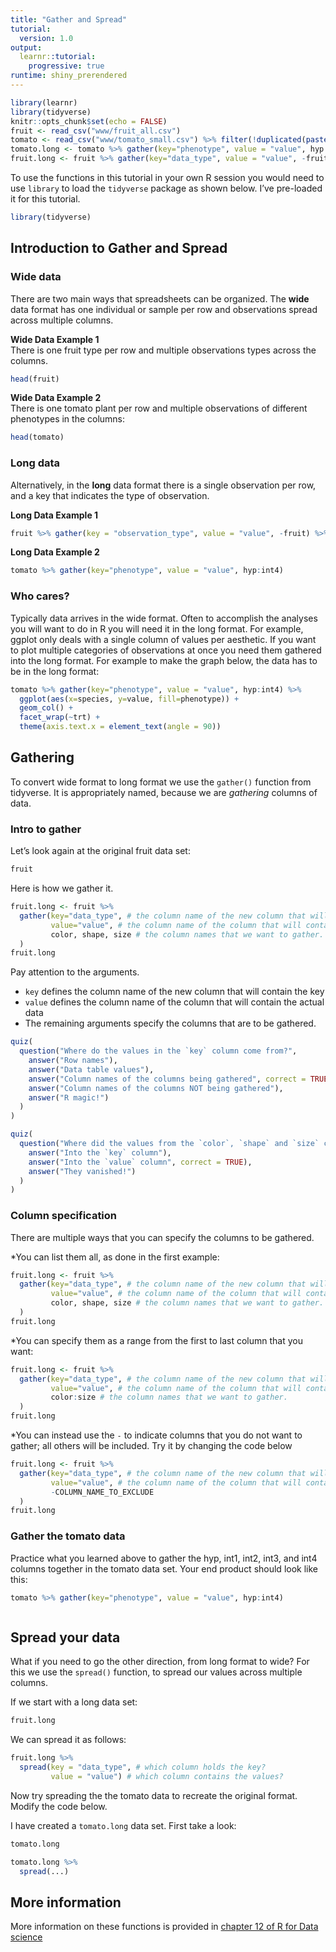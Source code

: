```yaml
---
title: "Gather and Spread"
tutorial:
  version: 1.0
output: 
  learnr::tutorial:
    progressive: true
runtime: shiny_prerendered
---
```


```r
library(learnr)
library(tidyverse)
knitr::opts_chunk$set(echo = FALSE)
fruit <- read_csv("www/fruit_all.csv")
tomato <- read_csv("www/tomato_small.csv") %>% filter(!duplicated(paste0(species,trt)))
tomato.long <- tomato %>% gather(key="phenotype", value = "value", hyp:int4)
fruit.long <- fruit %>% gather(key="data_type", value = "value", -fruit)
```

To use the functions in this tutorial in your own R session you would need to use `library` to load the `tidyverse` package as shown below.  I've pre-loaded it for this tutorial.


```r
library(tidyverse)
```

## Introduction to Gather and Spread

### Wide data

There are two main ways that spreadsheets can be organized.  The __wide__ data format has one individual or sample per row and observations spread across multiple columns.

__Wide Data Example 1__  
There is one fruit type per row and multiple observations types across the columns.
```r
head(fruit)
```


__Wide Data Example 2__  
There is one tomato plant per row and multiple observations of different phenotypes in the columns:
```r
head(tomato)
```

### Long data

Alternatively, in the __long__ data format there is a single observation per row, and a key that indicates the type of observation.

__Long Data Example 1__
```r
fruit %>% gather(key = "observation_type", value = "value", -fruit) %>% arrange(fruit)
```

__Long Data Example 2__
```r
tomato %>% gather(key="phenotype", value = "value", hyp:int4)
```

### Who cares?

Typically data arrives in the wide format.  Often to accomplish the analyses you will want to do in R you will need it in the long format.  For example, ggplot only deals with a single column of values per aesthetic.  If you want to plot multiple categories of observations at once you need them gathered into the long format.  For example to make the graph below, the data has to be in the long format:

```r
tomato %>% gather(key="phenotype", value = "value", hyp:int4) %>%
  ggplot(aes(x=species, y=value, fill=phenotype)) + 
  geom_col() +
  facet_wrap(~trt) + 
  theme(axis.text.x = element_text(angle = 90))
```


## Gathering

To convert wide format to long format we use the `gather()` function from tidyverse.  It is appropriately named, because we are _gathering_ columns of data.

### Intro to gather

Let's look again at the original fruit data set:
```r
fruit
```

Here is how we gather it.
```r
fruit.long <- fruit %>% 
  gather(key="data_type", # the column name of the new column that will contain the key 
         value="value", # the column name of the column that will contain the observations
         color, shape, size # the column names that we want to gather.
  )
fruit.long
```

Pay attention to the arguments.

* `key` defines the column name of the new column that will contain the key 
* `value` defines the column name of the column that will contain the actual data
* The remaining arguments specify the columns that are to be gathered.

```r
quiz(
  question("Where do the values in the `key` column come from?",
    answer("Row names"),
    answer("Data table values"),
    answer("Column names of the columns being gathered", correct = TRUE),
    answer("Column names of the columns NOT being gathered"),
    answer("R magic!")
  )
)
```

```r
quiz(
  question("Where did the values from the `color`, `shape` and `size` columns go?",
    answer("Into the `key` column"),
    answer("Into the `value` column", correct = TRUE),
    answer("They vanished!")
  )
)
```

### Column specification

There are multiple ways that you can specify the columns to be gathered.

*You can list them all, as done in the first example:

```r
fruit.long <- fruit %>% 
  gather(key="data_type", # the column name of the new column that will contain the key 
         value="value", # the column name of the column that will contain the observations
         color, shape, size # the column names that we want to gather.
  )
fruit.long
```

*You can specify them as a range from the first to last column that you want:

```r
fruit.long <- fruit %>% 
  gather(key="data_type", # the column name of the new column that will contain the key 
         value="value", # the column name of the column that will contain the observations
         color:size # the column names that we want to gather.
  )
fruit.long
```

*You can instead use the `-` to indicate columns that you do not want to gather; all others will be included.  Try it by changing the code below

```r
fruit.long <- fruit %>% 
  gather(key="data_type", # the column name of the new column that will contain the key 
         value="value", # the column name of the column that will contain the observations
         -COLUMN_NAME_TO_EXCLUDE
  )
fruit.long
```

### Gather the tomato data

Practice what you learned above to gather the hyp, int1, int2, int3, and int4 columns together in the tomato data set.  Your end product should look like this:

```r
tomato %>% gather(key="phenotype", value = "value", hyp:int4)
```

```r

```

## Spread your data

What if you need to go the other direction, from long format to wide?  For this we use the `spread()` function, to spread our values across multiple columns.

If we start with a long data set:

```r
fruit.long
```

We can spread it as follows:
```r
fruit.long %>% 
  spread(key = "data_type", # which column holds the key?  
         value = "value") # which column contains the values?
```

Now try spreading the the tomato data to recreate the original format.  Modify the code below.

I have created a `tomato.long` data set.  First take a look:

```r
tomato.long
```


```r
tomato.long %>%
  spread(...)
```

## More information

More information on these functions is provided in [chapter 12 of R for Data science](http://r4ds.had.co.nz/tidy-data.html)

